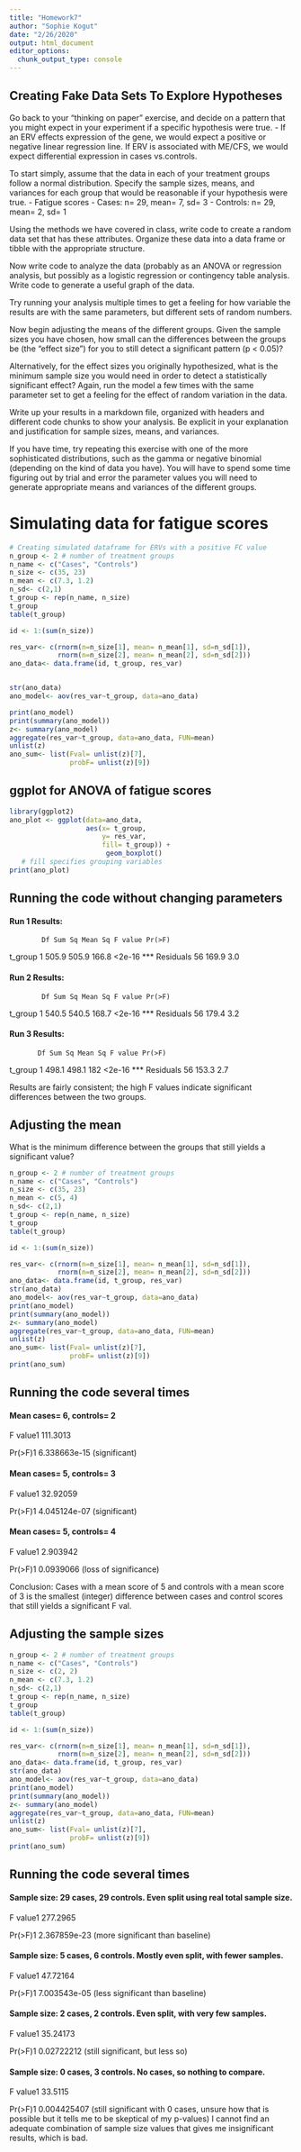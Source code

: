 ```yaml
---
title: "Homework7"
author: "Sophie Kogut"
date: "2/26/2020"
output: html_document
editor_options: 
  chunk_output_type: console
---
```

## Creating Fake Data Sets To Explore Hypotheses

Go back to your “thinking on paper” exercise, and decide on a pattern that you might expect in your experiment if a specific hypothesis were true.
- If an ERV effects expression of the gene, we would expect a positive or negative linear regression line. If ERV is associated with ME/CFS, we would expect differential expression in cases vs.controls. 

To start simply, assume that the data in each of your treatment groups follow a normal distribution. Specify the sample sizes, means, and variances for each group that would be reasonable if your hypothesis were true.
- Fatigue scores
- Cases: n= 29, mean= 7, sd= 3
- Controls: n= 29, mean= 2, sd= 1

Using the methods we have covered in class, write code to create a random data set that has these attributes. Organize these data into a data frame or tibble with the appropriate structure.

Now write code to analyze the data (probably as an ANOVA or regression analysis, but possibly as a logistic regression or contingency table analysis. Write code to generate a useful graph of the data.

Try running your analysis multiple times to get a feeling for how variable the results are with the same parameters, but different sets of random numbers.

Now begin adjusting the means of the different groups. Given the sample sizes you have chosen, how small can the differences between the groups be (the “effect size”) for you to still detect a significant pattern (p < 0.05)?

Alternatively, for the effect sizes you originally hypothesized, what is the minimum sample size you would need in order to detect a statistically significant effect? Again, run the model a few times with the same parameter set to get a feeling for the effect of random variation in the data.

Write up your results in a markdown file, organized with headers and different code chunks to show your analysis. Be explicit in your explanation and justification for sample sizes, means, and variances.

If you have time, try repeating this exercise with one of the more sophisticated distributions, such as the gamma or negative binomial (depending on the kind of data you have). You will have to spend some time figuring out by trial and error the parameter values you will need to generate appropriate means and variances of the different groups.

# Simulating data for fatigue scores

```r
# Creating simulated dataframe for ERVs with a positive FC value
n_group <- 2 # number of treatment groups
n_name <- c("Cases", "Controls")
n_size <- c(35, 23)
n_mean <- c(7.3, 1.2)
n_sd<- c(2,1)
t_group <- rep(n_name, n_size)
t_group
table(t_group)

id <- 1:(sum(n_size))

res_var<- c(rnorm(n=n_size[1], mean= n_mean[1], sd=n_sd[1]),
            rnorm(n=n_size[2], mean= n_mean[2], sd=n_sd[2]))
ano_data<- data.frame(id, t_group, res_var)


str(ano_data)
ano_model<- aov(res_var~t_group, data=ano_data)

print(ano_model)
print(summary(ano_model))
z<- summary(ano_model)
aggregate(res_var~t_group, data=ano_data, FUN=mean)
unlist(z)
ano_sum<- list(Fval= unlist(z)[7],
               probF= unlist(z)[9])
```

## ggplot for ANOVA of fatigue scores
```r
library(ggplot2)
ano_plot <- ggplot(data=ano_data,
                   aes(x= t_group,
                       y= res_var,
                       fill= t_group)) + 
                        geom_boxplot()
   # fill specifies grouping variables
print(ano_plot)
```

## Running the code without changing parameters
#### Run 1 Results:
            Df Sum Sq Mean Sq F value Pr(>F)    
t_group      1  505.9   505.9   166.8 <2e-16 ***
Residuals   56  169.9     3.0             

#### Run 2 Results: 
            Df Sum Sq Mean Sq F value Pr(>F)    
t_group      1  540.5   540.5   168.7 <2e-16 ***
Residuals   56  179.4     3.2     

#### Run 3 Results:
           Df Sum Sq Mean Sq F value Pr(>F)    
t_group      1  498.1   498.1     182 <2e-16 ***
Residuals   56  153.3     2.7   

Results are fairly consistent; the high F values indicate significant differences between the two groups.

## Adjusting the mean
What is the minimum difference between the groups that still yields a significant value? 
```r
n_group <- 2 # number of treatment groups
n_name <- c("Cases", "Controls")
n_size <- c(35, 23)
n_mean <- c(5, 4)
n_sd<- c(2,1)
t_group <- rep(n_name, n_size)
t_group
table(t_group)

id <- 1:(sum(n_size))

res_var<- c(rnorm(n=n_size[1], mean= n_mean[1], sd=n_sd[1]),
            rnorm(n=n_size[2], mean= n_mean[2], sd=n_sd[2]))
ano_data<- data.frame(id, t_group, res_var)
str(ano_data)
ano_model<- aov(res_var~t_group, data=ano_data)
print(ano_model)
print(summary(ano_model))
z<- summary(ano_model)
aggregate(res_var~t_group, data=ano_data, FUN=mean)
unlist(z)
ano_sum<- list(Fval= unlist(z)[7],
               probF= unlist(z)[9])
print(ano_sum)
```
## Running the code several times
#### Mean cases= 6, controls= 2
F value1 
111.3013 

Pr(>F)1 
6.338663e-15 
(significant)

#### Mean cases= 5, controls= 3
F value1 
32.92059 

Pr(>F)1 
4.045124e-07 
(significant)

#### Mean cases= 5, controls= 4
F value1 
2.903942 

Pr(>F)1 
0.0939066 
(loss of significance)

Conclusion: Cases with a mean score of 5 and controls with a mean score of 3 is the smallest (integer) difference between cases and control scores that still yields a significant F val.

## Adjusting the sample sizes
```r
n_group <- 2 # number of treatment groups
n_name <- c("Cases", "Controls")
n_size <- c(2, 2)
n_mean <- c(7.3, 1.2)
n_sd<- c(2,1)
t_group <- rep(n_name, n_size)
t_group
table(t_group)

id <- 1:(sum(n_size))

res_var<- c(rnorm(n=n_size[1], mean= n_mean[1], sd=n_sd[1]),
            rnorm(n=n_size[2], mean= n_mean[2], sd=n_sd[2]))
ano_data<- data.frame(id, t_group, res_var)
str(ano_data)
ano_model<- aov(res_var~t_group, data=ano_data)
print(ano_model)
print(summary(ano_model))
z<- summary(ano_model)
aggregate(res_var~t_group, data=ano_data, FUN=mean)
unlist(z)
ano_sum<- list(Fval= unlist(z)[7],
               probF= unlist(z)[9])
print(ano_sum)
```

## Running the code several times
#### Sample size: 29 cases, 29 controls. Even split using real total sample size.
F value1 
277.2965 

Pr(>F)1 
2.367859e-23 
(more significant than baseline)

#### Sample size: 5 cases, 6 controls. Mostly even split, with fewer samples.
F value1 
47.72164 

Pr(>F)1 
7.003543e-05 
(less significant than baseline)

#### Sample size: 2 cases, 2 controls. Even split, with very few samples.
F value1 
35.24173 

Pr(>F)1 
0.02722212 
(still significant, but less so)

#### Sample size: 0 cases, 3 controls. No cases, so nothing to compare. 
F value1 
 33.5115 

Pr(>F)1 
0.004425407 
(still significant with 0 cases, unsure how that is possible but it tells me to be skeptical of my p-values)
I cannot find an adequate combination of sample size values that gives me insignificant results, which is bad. 


